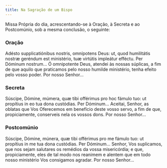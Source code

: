 ```yaml
---
title: Na Sagração de um Bispo
---
```


<aside>
  Missa Própria do dia, acrescentando-se à Oração, à Secreta e ao Postcomúnio,
  sob a mesma conclusão, o seguinte:
</aside>

### Oração

<div class="side-by-side not-content">
  <span>
    Adésto supplicatiónibus nostris, omnípotens Deus: ut, quod humilitátis
    nostræ geréndum est ministério, tuæ virtútis impleátur efféctu. Per Dóminum
    nostrum...
  </span>
  <span>
    Ó omnipotente Deus, atendei às nossas súplicas, a fim de que aquilo que
    praticamos pelo nosso humilde ministério, tenha efeito pelo vosso poder. Por
    nosso Senhor...
  </span>
</div>

### Secreta

<div class="side-by-side not-content">
  <span>
    Súscipe, Dómine, múmera, quæ tibi offérimus pro hoc fámulo tuo: ut propítius
    in eo tua dona custódias. Per Dóminum...
  </span>
  <span>
    Aceitai, Senhor, as oblatas que Vos Oferecemos em benefício deste vosso
    servo, a fim de que, propiciamente, conserveis nela os vossos dons. Por
    nosso Senhor...
  </span>
</div>

### Postcomúnio

<div class="side-by-side not-content">
  <span>
    Súscipe, Dómine, múnera, quæ tibi offérimus pro me fámulo tuo: ut propítius
    in me tua dona custódias. Per Dóminum...
  </span>
  <span>
    Senhor, Vos suplicamos, que nos sejam salutares os remédios da vossa
    misericórdia; e que, propiciamente, eles de tal modo nos reanimem e alentem
    que em todo nosso ministério Vos consigamos agradar. Por nosso Senhor...
  </span>
</div>

